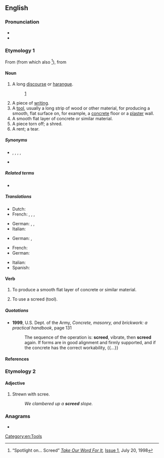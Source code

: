 ==English==

===Pronunciation===
* {{IPA|/skɹiːd/|lang=en}}
* {{rhymes|iːd|lang=en}}
{{rfap|lang=en}}

===Etymology 1===
From {{etyl|enm|en}} {{m|enm|screde||fragment, strip of cloth}} (from which also {{m|en|shred}}<ref name="tow">“Spotlight on... Screed” ''[http://www.takeourword.com/ Take Our Word For It],'' [http://www.takeourword.com/Issue001.html Issue 1], July 20, 1998</ref>), from {{etyl|ang|en}} {{m|ang|scrēade}}

====Noun====
{{en-noun}}

# A long [[discourse]] or [[harangue]].
#: {{ux|en|One of the more regular correspondents to the club was an Everton fan, who’d send in an abusive '''screed''' each time Albion were due to play on Merseyside. He directed this at Atkinson, urging him not to select his “monkeys” for the game.}} [http://www.theguardian.com/football/2014/jul/25/west-brom-three-degrees-book-extract]
# A piece of [[writing]].
# A [[tool]], usually a long strip of wood or other material, for producing a smooth, flat surface on, for example, a [[concrete]] floor or a [[plaster]] wall.
# A smooth flat layer of concrete or similar material.
# A piece torn off; a shred.
# A rent; a tear.

=====Synonyms=====
* {{sense|impassioned and angry discourse}} {{l|en|diatribe}}, {{l|en|harangue}}, {{l|en|polemic}}, {{l|en|rant}}, {{l|en|tirade}}
* {{sense|smooth flat layer of concrete or similar material}} {{l|en|slab}}

=====Related terms=====
* {{l|en|shred}}

=====Translations=====
{{trans-top|written harangue}}
* Dutch: {{t|nl|llitanie|f}}
* French: {{t+|fr|litanie|f}}, {{t+|fr|tirade|f}}, {{t+|fr|harangue|f}}, {{t+|fr|diatribe|f}}
{{trans-mid}}
* German: {{t+|de|Tirade|f}}, {{t+|de|Schmähschrift|f}}, {{t+|de|Pamphlet|n}}
* Italian: {{t|it|panegirico|m}}
{{trans-bottom}}

{{trans-top|tool to smoothen still wet surface}}
* German: {{t|de|Abziehlatte|f}}, {{t+|de|Kartätsche|f}}
{{trans-mid}}
{{trans-bottom}}

{{trans-top|smooth flat layer of concrete or similar material}}
* French: {{t+|fr|chape|f}}
* German: {{t+|de|Estrich|m}}
{{trans-mid}}
* Italian: {{t|it|massetto|m}}
* Spanish: {{t+|es|losa|f}}
{{trans-bottom}}

====Verb====
{{en-verb}}

# {{lb|en|construction|masonry}} To produce a smooth flat layer of concrete or similar material.
# {{lb|en|construction|masonry}} To use a screed (tool).

=====Quotations=====
* '''1999''', U.S. Dept. of the Army, ''Concrete, masonry, and brickwork: a practical handbook'', page 131
*: The sequence of the operation is: '''screed''', vibrate, then '''screed''' again. If forms are in good alignment and firmly supported, and if the concrete has the correct workability, {{...}}

====References====
<references/>

===Etymology 2===
{{suffix|en|scree|ed}}

====Adjective====
{{en-adj|-}}

# Strewn with scree.
#: ''We clambered up a '''screed''' slope.''

===Anagrams===
* {{anagrams|en|a=cdeers|Creeds|ceders|creeds}}

[[Category:en:Tools]]